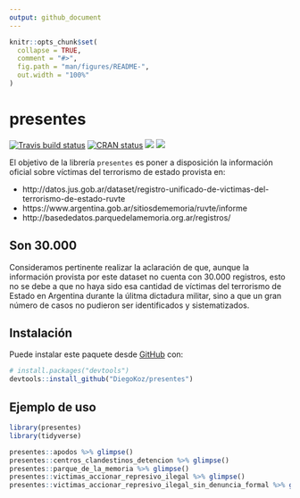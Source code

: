 ```yaml
---
output: github_document
---
```


<!-- README.md is generated from README.Rmd. Please edit that file -->

```r
knitr::opts_chunk$set(
  collapse = TRUE,
  comment = "#>",
  fig.path = "man/figures/README-",
  out.width = "100%"
)
```
# presentes

<!-- badges: start -->
[![Travis build status](https://travis-ci.org/DiegoKoz/presentes.svg?branch=master)](https://travis-ci.org/DiegoKoz/presentes)
<!--[![Codecov test coverage](https://codecov.io/gh/DiegoKoz/presentes/branch/master/graph/badge.svg)](https://codecov.io/gh/DiegoKoz/presentes?branch=master)-->
[![CRAN status](https://www.r-pkg.org/badges/version/presentes)](https://cran.r-project.org/package=presentes)
[![](http://cranlogs.r-pkg.org/badges/grand-total/presentes?color=blue)](https://cran.r-project.org/package=presentes)
[![](http://cranlogs.r-pkg.org/badges/last-month/presentes?color=blue)](https://cran.r-project.org/package=presentes)
<!-- badges: end -->

El objetivo de la librería `presentes` es poner a disposición la información oficial sobre víctimas del terrorismo de estado provista en:

- http://datos.jus.gob.ar/dataset/registro-unificado-de-victimas-del-terrorismo-de-estado-ruvte 
- https://www.argentina.gob.ar/sitiosdememoria/ruvte/informe 
- http://basededatos.parquedelamemoria.org.ar/registros/

## Son 30.000

Consideramos pertinente realizar la aclaración de que, aunque la información provista por este dataset no cuenta con 30.000 registros, esto no se debe a que no haya sido esa cantidad de víctimas del terrorismo de Estado en Argentina durante la úlitma dictadura militar, sino a que un gran número de casos no pudieron ser identificados y sistematizados.


## Instalación

Puede instalar este paquete desde [GitHub](https://github.com/) con:

``` r
# install.packages("devtools")
devtools::install_github("DiegoKoz/presentes")
```
## Ejemplo de uso


```r
library(presentes)
library(tidyverse)
```

```r

presentes::apodos %>% glimpse()
presentes::centros_clandestinos_detencion %>% glimpse()
presentes::parque_de_la_memoria %>% glimpse()
presentes::victimas_accionar_represivo_ilegal %>% glimpse()
presentes::victimas_accionar_represivo_ilegal_sin_denuncia_formal %>% glimpse()
```




